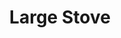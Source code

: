 ---
title: "Large Stove"
meta_title: "Large Stove craft"
description: "Craft de Large Stove"
rank: "s"
draft: false
name: "Large Stove"
recipe_img: "https://wiki.pokexgames.com/images/9/92/Large_Stove.png"
level: 112
craft_time: 21600
result: 1
value_npc: 1
ingredients:
  - name: "Drawing Clipboards"
    quantity: 50
    item_img: "https://wiki.pokexgames.com/images/3/36/Drawing_Clipboard.png"
    value_npc: 1
  - name: "Bear Arm"
    quantity: 10
    item_img: "https://wiki.pokexgames.com/images/4/48/Bear_Arm.png"
    value_npc: 1
  - name: "Brown Ear"
    quantity: 15
    item_img: "https://wiki.pokexgames.com/images/9/91/Dark_Ear_Shiftry_NW.png"
    value_npc: 1
  - name: "Red Spike"
    quantity: 15
    item_img: "https://wiki.pokexgames.com/images/0/02/Red_Spike.png"
    value_npc: 1
  - name: "Royal Tail"
    quantity: 1
    item_img: "https://wiki.pokexgames.com/images/a/a0/Royal_Tail.png"
    value_npc: 1
  - name: "Corrupted Gem Star"
    quantity: 11
    item_img: "https://wiki.pokexgames.com/images/2/2d/Corrupted-Gem-Star.gif"
    value_npc: 1
---